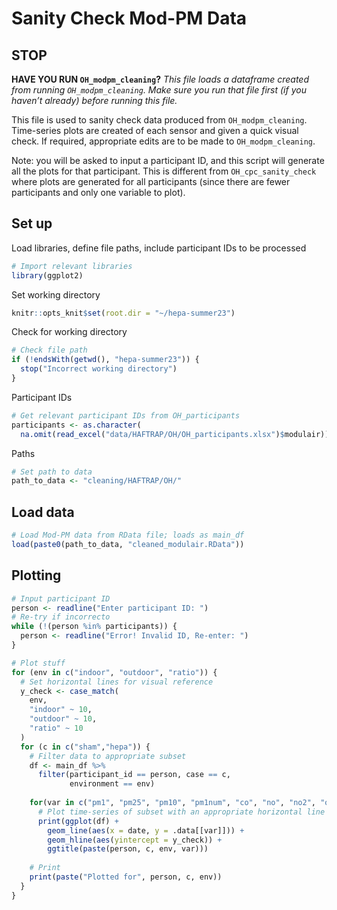 # Sanity Check Mod-PM Data

## STOP

**HAVE YOU RUN `OH_modpm_cleaning`?**
*This file loads a dataframe created from running `OH_modpm_cleaning`. Make sure you run that file first (if you haven't already) before running this file.*

This file is used to sanity check data produced from `OH_modpm_cleaning`. Time-series plots are created of each sensor and given a quick visual check. If required, appropriate edits are to be made to `OH_modpm_cleaning`.

Note: you will be asked to input a participant ID, and this script will generate all the plots for that participant. This is different from `OH_cpc_sanity_check` where plots are generated for all participants (since there are fewer participants and only one variable to plot).

## Set up
Load libraries, define file paths, include participant IDs to be processed
```r
# Import relevant libraries
library(ggplot2)
```
Set working directory
```r
knitr::opts_knit$set(root.dir = "~/hepa-summer23")
```

Check for working directory
```r
# Check file path
if (!endsWith(getwd(), "hepa-summer23")) {
  stop("Incorrect working directory")
}
```
Participant IDs
```r
# Get relevant participant IDs from OH_participants
participants <- as.character(
  na.omit(read_excel("data/HAFTRAP/OH/OH_participants.xlsx")$modulair))
```

Paths
```r
# Set path to data
path_to_data <- "cleaning/HAFTRAP/OH/"
```


## Load data
```r
# Load Mod-PM data from RData file; loads as main_df
load(paste0(path_to_data, "cleaned_modulair.RData"))
```

## Plotting
```r
# Input participant ID
person <- readline("Enter participant ID: ")
# Re-try if incorrecto
while (!(person %in% participants)) {
  person <- readline("Error! Invalid ID, Re-enter: ")
}

# Plot stuff
for (env in c("indoor", "outdoor", "ratio")) {
  # Set horizontal lines for visual reference
  y_check <- case_match(
    env,
    "indoor" ~ 10,
    "outdoor" ~ 10,
    "ratio" ~ 10
  )
  for (c in c("sham","hepa")) {
    # Filter data to appropriate subset
    df <- main_df %>%
      filter(participant_id == person, case == c, 
             environment == env)
    
    for(var in c("pm1", "pm25", "pm10", "pm1num", "co", "no", "no2", "o3", "bin0"))
      # Plot time-series of subset with an appropriate horizontal line
      print(ggplot(df) +
        geom_line(aes(x = date, y = .data[[var]])) +
        geom_hline(aes(yintercept = y_check)) +
        ggtitle(paste(person, c, env, var)))
    
    # Print
    print(paste("Plotted for", person, c, env))
  }
}
```